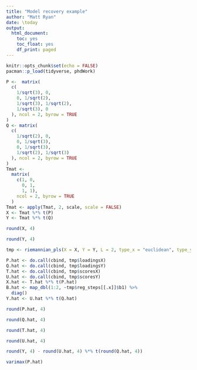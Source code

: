 ```yaml
---
title: "Model recovery example"
author: "Matt Ryan"
date: \today
output: 
  html_document:
    toc: yes
    toc_float: yes
    df_print: paged
---
```


```r
knitr::opts_chunk$set(echo = FALSE)
pacman::p_load(tidyverse, phdWork)
```

```r
P <-  matrix(
  c(
    1/sqrt(3), 0,
    0, 1/sqrt(2),
    1/sqrt(3), 1/sqrt(2),
    1/sqrt(3), 0
  ), ncol = 2, byrow = TRUE
)
Q <- matrix(
  c(
    1/sqrt(2), 0,
    0, 1/sqrt(3),
    0, 1/sqrt(3),
    1/sqrt(2), 1/sqrt(3)
  ), ncol = 2, byrow = TRUE
)
Tmat <- 
  matrix(
    c(1, 0,
      0, 1,
      1, 1),
    ncol = 2, byrow = TRUE
  )
Tmat <- apply(Tmat, 2, scale, scale = FALSE)
X <- Tmat %*% t(P)
Y <- Tmat %*% t(Q)
```

```r
round(X, 4)
```

```r
round(Y, 4)
```



```r
tmp <- riemannian_pls(X = X, Y = Y, L = 2, type_x = "euclidean", type_y = "euclidean")
```

```r
P.hat <- do.call(cbind, tmp$loadingsX)
Q.hat <- do.call(cbind, tmp$loadingsY)
T.hat <- do.call(cbind, tmp$scoresX)
U.hat <- do.call(cbind, tmp$scoresY)
X.hat <- T.hat %*% t(P.hat)
B.hat <- map_dbl(1:2, ~tmp$reg_steps[[.x]]$b1) %>% 
  diag()
Y.hat <- U.hat %*% t(Q.hat)
```


```r
round(P.hat, 4)
```

```r
round(Q.hat, 4)
```

```r
round(T.hat, 4)
```

```r
round(U.hat, 4)
```

```r
round(Y, 4) - round(U.hat, 4) %*% t(round(Q.hat, 4))
```

```r
varimax(P.hat)
```




